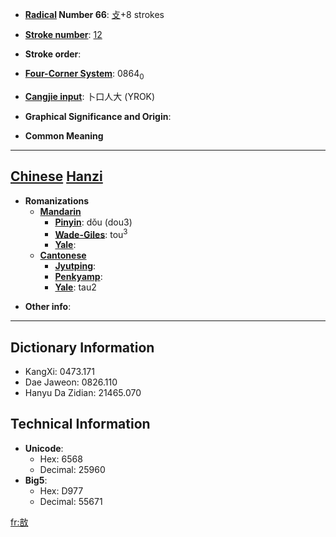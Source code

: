 * '''[[Wiktionary:Chinese radical index| Radical]] Number 66''': [[Wiktionary:Chinese radical index 攴|攴]]+8 strokes

* '''[[Wiktionary:Chinese total strokes index|Stroke number]]''': [[Wiktionary:Chinese total strokes index 12|12]]

* '''Stroke order''': 

* '''[[Wiktionary:Chinese four corner index|Four-Corner System]]''': 0864<sub>0</sub>

* '''[[Wiktionary:Chinese Cangjie index|Cangjie input]]''': 卜口人大 (YROK)

* '''Graphical Significance and Origin''': 

* '''Common Meaning'''

----

== [[Chinese]] [[Hanzi]] ==

* '''Romanizations'''
** '''[[Mandarin]]'''
*** '''[[Pinyin]]''': dǒu (dou3)
*** '''[[Wade-Giles]]''': tou<sup>3</sup>
*** '''[[Yale]]''': 
** '''[[Cantonese]]'''
*** '''[[Jyutping]]''':
*** '''[[Penkyamp]]''': 
*** '''[[Yale]]''': tau2

* '''Other info''': 

----

== Dictionary Information ==

* KangXi: 0473.171
* Dae Jaweon: 0826.110
* Hanyu Da Zidian: 21465.070

== Technical Information ==

* '''Unicode''':
** Hex: 6568
** Decimal: 25960
* '''Big5''':
** Hex: D977
** Decimal: 55671

[[fr:敨]]